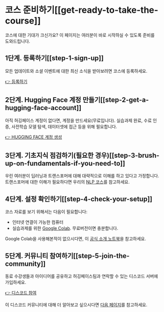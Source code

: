 # 코스 준비하기[[get-ready-to-take-the-course]]

코스에 대한 기대가 크신가요? 이 페이지는 여러분이 바로 시작하실 수 있도록 준비를 도와드립니다.

## 1단계. 등록하기[[step-1-sign-up]]

모든 업데이트와 소셜 이벤트에 대한 최신 소식을 받아보려면 코스에 등록하세요.

[👉 등록하기](http://eepurl.com/insvcI)

## 2단계. Hugging Face 계정 만들기[[step-2-get-a-hugging-face-account]]

아직 허깅페이스 계정이 없다면, 계정을 만드세요(무료입니다). 실습과제 완료, 수료 인증, 사전학습 모델 탐색, 데이터셋에 접근 등을 위해 필요합니다.

[👉 HUGGING FACE 계정 생성](https://huggingface.co/join)

## 3단계. 기초지식 점검하기(필요한 경우)[[step-3-brush-up-on-fundamentals-if-you-need-to]]

우린 여러분이 딥러닝과 트랜스포머에 대해 대략적으로 이해를 하고 있다고 가정합니다. 트랜스포머에 대한 이해가 필요하다면 우리의 [NLP 코스](https://huggingface.co/course/chapter1/1)를 참고하세요.

## 4단계. 설정 확인하기[[step-4-check-your-setup]]

코스 자료를 보기 위해서는 다음이 필요합니다:
- 인터넷 연결이 가능한 컴퓨터
- 실습과제를 위한 [Google Colab](https://colab.research.google.com). 무료버전이면 충분합니다.

Google Colab을 사용해본적이 없으시다면, 이 [공식 소개 노트북](https://colab.research.google.com/notebooks/intro.ipynb)을 참고하세요.

## 5단계. 커뮤니티 참여하기[[step-5-join-the-community]]

동료 수강생들과 아이디어를 공유하고 허깅페이스팀과 연락할 수 있는 디스코드 서버에 가입하세요.

[👉 디스코드 참여](http://hf.co/join/discord)

이 디스코드 커뮤니티에 대해 더 알아보고 싶으시다면 [다음 페이지](community)를 참고하세요.
